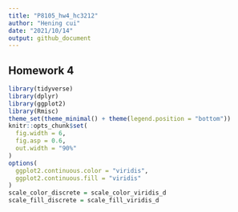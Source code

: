 ```yaml
---
title: "P8105_hw4_hc3212"
author: "Hening cui"
date: "2021/10/14"
output: github_document
---
```


## Homework 4

```r
library(tidyverse)
library(dplyr)
library(ggplot2)
library(Rmisc)
theme_set(theme_minimal() + theme(legend.position = "bottom"))
knitr::opts_chunk$set(
  fig.width = 6,
  fig.asp = 0.6,
  out.width = "90%"
)
options(
  ggplot2.continuous.color = "viridis",
  ggplot2.continuous.fill = "viridis"
)
scale_color_discrete = scale_color_viridis_d
scale_fill_discrete = scale_fill_viridis_d
```
